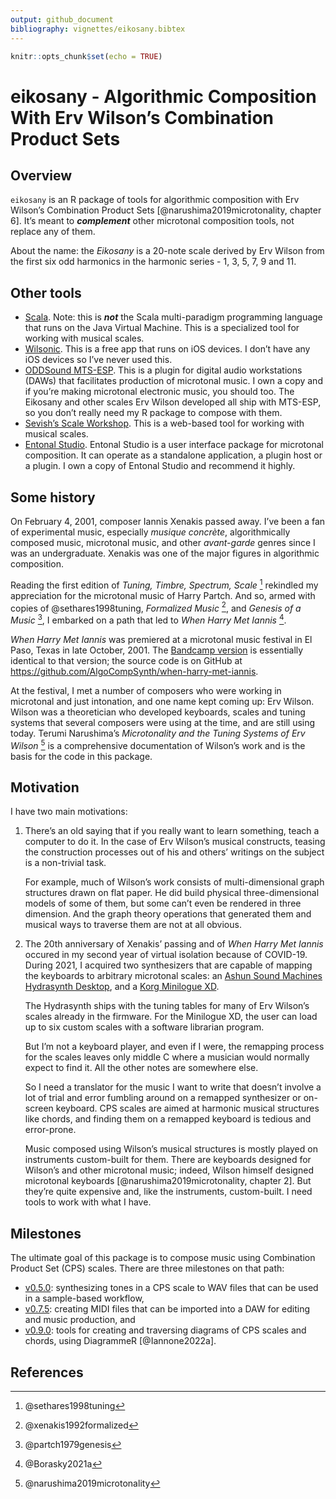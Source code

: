 ```yaml
---
output: github_document
bibliography: vignettes/eikosany.bibtex
---
```


```r
knitr::opts_chunk$set(echo = TRUE)
```

# eikosany - Algorithmic Composition With Erv Wilson's Combination Product Sets

## Overview

`eikosany` is an R package of tools for algorithmic composition with Erv
Wilson's Combination Product Sets [@narushima2019microtonality, chapter 6].
It's meant to ***complement*** other microtonal composition tools, not
replace any of them.

About the name: the _Eikosany_ is a 20-note scale derived by Erv Wilson from
the first six odd harmonics in the harmonic series - 1, 3, 5, 7, 9 and 11.

## Other tools

- [Scala](https://www.huygens-fokker.org/scala/). Note: this is ***not*** the
Scala multi-paradigm programming language that runs on the Java Virtual Machine. This is a specialized tool for working with musical scales.
- [Wilsonic](https://apps.apple.com/us/app/wilsonic/id848852071). This is a
free app that runs on iOS devices. I don't have any iOS devices so I've
never used this.
- [ODDSound MTS-ESP](https://oddsound.com/mtsespsuite.phphttps://oddsound.com/mtsespsuite.php).
This is a plugin for digital audio workstations (DAWs) that facilitates
production of microtonal music. I own a copy and if you're making microtonal
electronic music, you should too. The Eikosany and other scales Erv Wilson
developed all ship with MTS-ESP, so you don't really need my R package to
compose with them.
- [Sevish's Scale Workshop](https://sevish.com/scaleworkshop/guide.htm). This
is a web-based tool for working with musical scales.
- [Entonal Studio](https://entonal.studio/). Entonal Studio is a user interface
package for microtonal composition. It can operate as a standalone application,
a plugin host or a plugin. I own a copy of Entonal Studio and recommend it
highly.

## Some history

On February 4, 2001, composer Iannis Xenakis passed away. I've been a fan of
experimental music, especially _musique concrète_, algorithmically composed
music, microtonal music, and other _avant-garde_ genres since I was an
undergraduate. Xenakis was one of the major figures in algorithmic composition.

Reading the first edition of _Tuning, Timbre, Spectrum, Scale_
^[@sethares1998tuning] rekindled my appreciation for the microtonal music of
Harry Partch. And so, armed with copies of @sethares1998tuning,
_Formalized Music_ ^[@xenakis1992formalized], and _Genesis of a Music_
^[@partch1979genesis], I embarked on a path that led to
_When Harry Met Iannis_ ^[@Borasky2021a].

_When Harry Met Iannis_ was premiered at a microtonal music festival in El
Paso, Texas in late October, 2001. The
[Bandcamp version](https://algocompsynth.bandcamp.com/album/when-harry-met-iannis)
is essentially identical to that version; the source code is on GitHub at
<https://github.com/AlgoCompSynth/when-harry-met-iannis>.

At the festival, I met a number of composers who were working in microtonal
and just intonation, and one name kept coming up: Erv Wilson. Wilson was a
theoretician who developed keyboards, scales and tuning systems that
several composers were using at the time, and are still using today. Terumi
Narushima's _Microtonality and the Tuning Systems of Erv Wilson_
^[@narushima2019microtonality] is a comprehensive documentation of Wilson's
work and is the basis for the code in this package.

## Motivation

I have two main motivations:

1. There's an old saying that if you really want to learn something, teach a
computer to do it. In the case of Erv Wilson's musical constructs, teasing
the construction processes out of his and others' writings on the subject is
a non-trivial task.

    For example, much of Wilson's work consists of multi-dimensional graph
    structures drawn on flat paper. He did build physical three-dimensional
    models of some of them, but some can't even be rendered in three dimension.
    And the graph theory operations that generated them and musical ways to
    traverse them are not at all obvious. 

2. The 20th anniversary of Xenakis' passing and of _When Harry Met Iannis_
occured in my second year of virtual isolation because of COVID-19. During
2021, I acquired two synthesizers that are capable of mapping the keyboards
to arbitrary microtonal scales: an [Ashun Sound Machines Hydrasynth
Desktop](https://www.ashunsoundmachines.com/hydrasynth-desk), and a [Korg
Minilogue XD](https://www.korg.com/us/products/synthesizers/minilogue_xd/).

    The Hydrasynth ships with the tuning tables for many of Erv Wilson's scales
    already in the firmware. For the Minilogue XD, the user can load up to six
    custom scales with a software librarian program.
    
    But I'm not a keyboard player, and even if I were, the remapping process for
    the scales leaves only middle C where a musician would normally expect to
    find it. All the other notes are somewhere else.

    So I need a translator for the music I want to write that doesn't involve
    a lot of trial and error fumbling around on a remapped synthesizer or
    on-screen keyboard. CPS scales are aimed at harmonic musical structures like
    chords, and finding them on a remapped keyboard is tedious and error-prone.

    Music composed using Wilson's musical structures is mostly played on
    instruments custom-built for them. There are keyboards designed for
    Wilson's and other microtonal music; indeed, Wilson himself designed
    microtonal keyboards [@narushima2019microtonality, chapter 2]. But
    they're quite expensive and, like the instruments, custom-built. I need
    tools to work with what I have.

## Milestones

The ultimate goal of this package is to compose music using Combination Product
Set (CPS) scales. There are three milestones on that path:

- [v0.5.0](https://github.com/AlgoCompSynth/eikosany/milestone/1): synthesizing
tones in a CPS scale to WAV files that can be used in a sample-based workflow,
- [v0.7.5](https://github.com/AlgoCompSynth/eikosany/milestone/2): creating
MIDI files that can be imported into a DAW for editing and music production, and
- [v0.9.0](https://github.com/AlgoCompSynth/eikosany/milestone/3): tools for
creating and traversing diagrams of CPS scales and chords, using DiagrammeR
[@Iannone2022a].

## References
